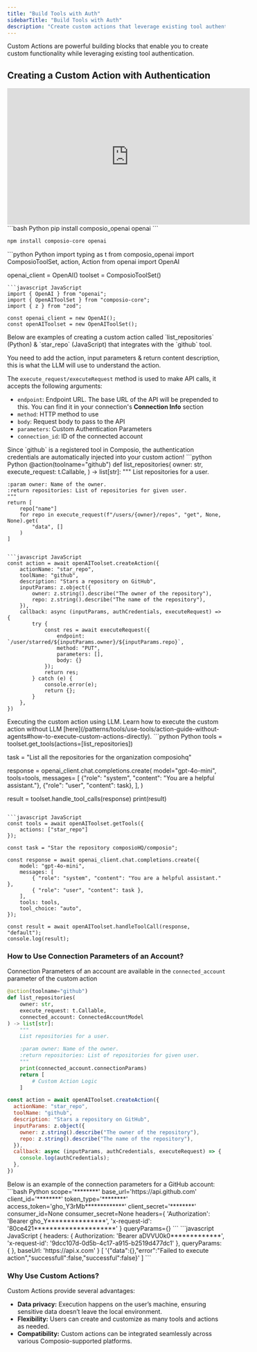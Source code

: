 ```yaml
---
title: "Build Tools with Auth"
sidebarTitle: "Build Tools with Auth"
description: "Create custom actions that leverage existing tool authentication to extend functionality."
---
```


<Tip>
Custom Actions are powerful building blocks that enable you to create custom functionality while leveraging existing tool authentication.
</Tip>

## Creating a Custom Action with Authentication

<iframe
  width="560"
  height="315"
  src="https://www.youtube.com/embed/tVfm90v5_sM?si=4nk5sOBwhUdx_HtT"
  title="YouTube video player"
  frameborder="0"
  allow="accelerometer; autoplay; clipboard-write; encrypted-media; gyroscope; picture-in-picture"
  allowfullscreen
></iframe>


<Steps>
<Step title="Install Dependencies">
<CodeGroup>
```bash Python
pip install composio_openai openai
```

```bash JavaScript
npm install composio-core openai
```
</CodeGroup>
</Step>
<Step title="Import necessary modules & initialize them">

<CodeGroup>
```python Python
import typing as t
from composio_openai import ComposioToolSet, action, Action
from openai import OpenAI

openai_client = OpenAI()
toolset = ComposioToolSet()
```
```javascript JavaScript
import { OpenAI } from "openai";
import { OpenAIToolSet } from "composio-core";
import { z } from "zod";

const openai_client = new OpenAI();
const openAIToolset = new OpenAIToolSet();
```
</CodeGroup>
</Step>

<Step title="Creating a custom action">
Below are examples of creating a custom action called `list_repositories` (Python) & `star_repo` (JavaScript) that integrates with the `github` tool.

You need to add the action, input parameters & return content description, this is what the LLM will use to understand the action.

The `execute_request/executeRequest` method is used to make API calls, it accepts the following arguments:
- `endpoint`: Endpoint URL. The base URL of the API will be prepended to this. You can find it in your connection's **Connection Info** section
- `method`: HTTP method to use
- `body`: Request body to pass to the API
- `parameters`: Custom Authentication Parameters
- `connection_id`: ID of the connected account

<Note>
Since `github` is a registered tool in Composio, the authentication credentials are automatically injected into your custom action!
</Note>
<CodeGroup>
```python Python
@action(toolname="github")
def list_repositories(
    owner: str,
    execute_request: t.Callable,
) -> list[str]:
    """
    List repositories for a user.

    :param owner: Name of the owner.
    :return repositories: List of repositories for given user.
    """
    return [
        repo["name"]
        for repo in execute_request(f"/users/{owner}/repos", "get", None, None).get(
            "data", []
        )
    ]
```

```javascript JavaScript
const action = await openAIToolset.createAction({
    actionName: "star_repo",
    toolName: "github",
    description: "Stars a repository on GitHub",
    inputParams: z.object({
        owner: z.string().describe("The owner of the repository"),
        repo: z.string().describe("The name of the repository"),
    }),
    callback: async (inputParams, authCredentials, executeRequest) => {
        try {
            const res = await executeRequest({
                endpoint: `/user/starred/${inputParams.owner}/${inputParams.repo}`,
                method: "PUT",
                parameters: [],
                body: {}
            });
            return res;
        } catch (e) {
            console.error(e);
            return {};
        }
    },
})
```
</CodeGroup>

</Step>
<Step title="Executing the Custom Action">
Executing the custom action using LLM. Learn how to execute the custom action without LLM [here](/patterns/tools/use-tools/action-guide-without-agents#how-to-execute-custom-actions-directly).
<CodeGroup>
```python Python
tools = toolset.get_tools(actions=[list_repositories])

task = "List all the repositories for the organization composiohq"

response = openai_client.chat.completions.create(
model="gpt-4o-mini",
tools=tools,
messages=
    [
        {"role": "system", "content": "You are a helpful assistant."},
        {"role": "user", "content": task},
    ],
)

result = toolset.handle_tool_calls(response)
print(result)
```

```javascript JavaScript
const tools = await openAIToolset.getTools({
    actions: ["star_repo"]
});

const task = "Star the repository composioHQ/composio";

const response = await openai_client.chat.completions.create({
    model: "gpt-4o-mini",
    messages: [
        { "role": "system", "content": "You are a helpful assistant." },
        { "role": "user", "content": task },
    ],
    tools: tools,
    tool_choice: "auto",
});

const result = await openAIToolset.handleToolCall(response, "default");
console.log(result);
```
</CodeGroup>
</Step>
</Steps>


### How to Use Connection Parameters of an Account?
Connection Parameters of an account are available in the `connected_account` parameter of the custom action
<CodeGroup>
```python Python {5,13}
@action(toolname="github")
def list_repositories(
    owner: str,
    execute_request: t.Callable,
    connected_account: ConnectedAccountModel
) -> list[str]:
    """
    List repositories for a user.

    :param owner: Name of the owner.
    :return repositories: List of repositories for given user.
    """
    print(connected_account.connectionParams)
    return [
        # Custom Action Logic
    ]
```
```javascript JavaScript {9,10}
const action = await openAIToolset.createAction({
  actionName: "star_repo",
  toolName: "github",
  description: "Stars a repository on GitHub",
  inputParams: z.object({
    owner: z.string().describe("The owner of the repository"),
    repo: z.string().describe("The name of the repository"),
  }),
  callback: async (inputParams, authCredentials, executeRequest) => {
    console.log(authCredentials);
  },
})
```
</CodeGroup>
Below is an example of the connection parameters for a GitHub account:
<CodeGroup>
```bash Python
scope='********'
base_url='https://api.github.com'
client_id='********'
token_type='********'
access_token='gho_Y3rMb*************'
client_secret='********'
consumer_id=None
consumer_secret=None
headers={
  'Authorization': 'Bearer gho_Y***************',
  'x-request-id': '80ce421*********************'
}
queryParams={}
```
```javascript JavaScript
{
  headers: {
    Authorization: 'Bearer aDVVU0k0*************',
      'x-request-id': '9dcc107d-0d5b-4c17-a915-b2519d477dc1'
  },
  queryParams: { },
  baseUrl: 'https://api.x.com'
}
[
  '{"data":{},"error":"Failed to execute action","successfull":false,"successful":false}'
]
```
</CodeGroup>

### Why Use Custom Actions?

Custom Actions provide several advantages:

- **Data privacy:** Execution happens on the user’s machine, ensuring sensitive data doesn’t leave the local environment.
- **Flexibility:** Users can create and customize as many tools and actions as needed.
- **Compatibility:** Custom actions can be integrated seamlessly across various Composio-supported platforms.
